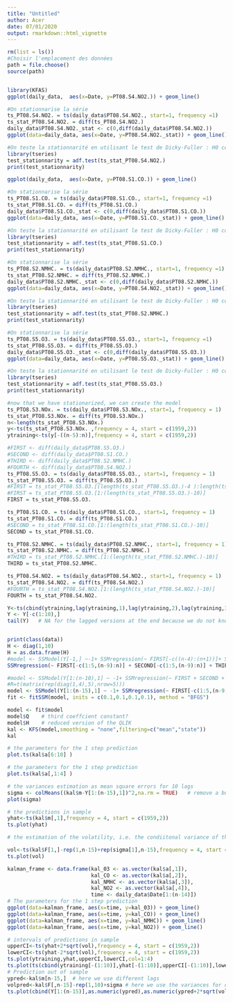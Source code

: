 ```yaml
---
title: "Untitled"
author: Acer
date: 07/01/2020
output: rmarkdown::html_vignette
---
```

```r

rm(list = ls())
#Choisir l'emplacement des données
path = file.choose()
source(path)


library(KFAS)
ggplot(daily_data,  aes(x=Date, y=PT08.S4.NO2.)) + geom_line()

```
```r
#On stationnarise la série
ts_PT08.S4.NO2. = ts(daily_data$PT08.S4.NO2., start=1, frequency =1)
ts_stat_PT08.S4.NO2. = diff(ts_PT08.S4.NO2.)
daily_data$PT08.S4.NO2._stat <- c(0,diff(daily_data$PT08.S4.NO2.))
ggplot(data=daily_data, aes(x=Date, y=PT08.S4.NO2._stat)) + geom_line()


```


```r
#On teste la stationnarité en utilisant le test de Dicky-Fuller : H0 correspond à l'hypothèse de non stationnarité : présence d'une racine unitaire dans l'équation canonique de la série, ici la p-value est 0.01 donc on rejette H0 , la série est bien stationnaire
library(tseries)
test_stationnarity = adf.test(ts_stat_PT08.S4.NO2.)
print(test_stationnarity)
```

```r
ggplot(daily_data,  aes(x=Date, y=PT08.S1.CO.)) + geom_line()
```

```r
#On stationnarise la série
ts_PT08.S1.CO. = ts(daily_data$PT08.S1.CO., start=1, frequency =1)
ts_stat_PT08.S1.CO. = diff(ts_PT08.S1.CO.)
daily_data$PT08.S1.CO._stat <- c(0,diff(daily_data$PT08.S1.CO.))
ggplot(data=daily_data, aes(x=Date, y=PT08.S1.CO._stat)) + geom_line()
```


```r
#On teste la stationnarité en utilisant le test de Dicky-Fuller : H0 correspond à l'hypothèse de non stationnarité : présence d'une racine unitaire dans l'équation canonique de la série, ici la p-value est 0.01 donc on rejette H0 , la série est bien stationnaire
library(tseries)
test_stationnarity = adf.test(ts_stat_PT08.S1.CO.)
print(test_stationnarity)
```
```r
#On stationnarise la série
ts_PT08.S2.NMHC. = ts(daily_data$PT08.S2.NMHC., start=1, frequency =1)
ts_stat_PT08.S2.NMHC. = diff(ts_PT08.S2.NMHC.)
daily_data$PT08.S2.NMHC._stat <- c(0,diff(daily_data$PT08.S2.NMHC.))
ggplot(data=daily_data, aes(x=Date, y=PT08.S4.NO2._stat)) + geom_line()

```
```r
#On teste la stationnarité en utilisant le test de Dicky-Fuller : H0 correspond à l'hypothèse de non stationnarité : présence d'une racine unitaire dans l'équation canonique de la série, ici la p-value est 0.01 donc on rejette H0 , la série est bien stationnaire
library(tseries)
test_stationnarity = adf.test(ts_stat_PT08.S2.NMHC.)
print(test_stationnarity)
```
```r
#On stationnarise la série
ts_PT08.S5.O3. = ts(daily_data$PT08.S5.O3., start=1, frequency =1)
ts_stat_PT08.S5.O3. = diff(ts_PT08.S5.O3.)
daily_data$PT08.S5.O3._stat <- c(0,diff(daily_data$PT08.S5.O3.))
ggplot(data=daily_data, aes(x=Date, y=PT08.S5.O3._stat)) + geom_line()
```
```r
#On teste la stationnarité en utilisant le test de Dicky-Fuller : H0 correspond à l'hypothèse de non stationnarité : présence d'une racine unitaire dans l'équation canonique de la série, ici la p-value est 0.01 donc on rejette H0 , la série est bien stationnaire
library(tseries)
test_stationnarity = adf.test(ts_stat_PT08.S5.O3.)
print(test_stationnarity)
```
```r
#now that we have stationarized, we can create the model
ts_PTO8.S3.NOx. = ts(daily_data$PT08.S3.NOx., start=1, frequency = 1)
ts_stat_PTO8.S3.NOx. = diff(ts_PTO8.S3.NOx.)
n<-length(ts_stat_PTO8.S3.NOx.)
y<-ts(ts_stat_PTO8.S3.NOx. ,frequency = 4, start = c(1959,2))
ytraining<-ts(y[-((n-5):n)],frequency = 4, start = c(1959,2))

#FIRST <- diff(daily_data$PT08.S5.O3.)
#SECOND <- diff(daily_data$PT08.S1.CO.)
#THIRD <- diff(daily_data$PT08.S2.NMHC.)
#FOURTH <- diff(daily_data$PT08.S4.NO2.)
ts_PT08.S5.O3. = ts(daily_data$PT08.S5.O3., start=1, frequency = 1)
ts_stat_PT08.S5.O3. = diff(ts_PT08.S5.O3.)
#FIRST = ts_stat_PT08.S5.O3.[(length(ts_stat_PT08.S5.O3.)-4 ):length(ts_stat_PT08.S5.O3.)]
#FIRST = ts_stat_PT08.S5.O3.[1:(length(ts_stat_PT08.S5.O3.)-10)]
FIRST = ts_stat_PT08.S5.O3.
```
```r
ts_PT08.S1.CO. = ts(daily_data$PT08.S1.CO., start=1, frequency = 1)
ts_stat_PT08.S1.CO. = diff(ts_PT08.S1.CO.)
#SECOND = ts_stat_PT08.S1.CO.[1:(length(ts_stat_PT08.S1.CO.)-10)]
SECOND = ts_stat_PT08.S1.CO.

ts_PT08.S2.NMHC. = ts(daily_data$PT08.S2.NMHC., start=1, frequency = 1)
ts_stat_PT08.S2.NMHC. = diff(ts_PT08.S2.NMHC.)
#THIRD = ts_stat_PT08.S2.NMHC.[1:(length(ts_stat_PT08.S2.NMHC.)-10)]
THIRD = ts_stat_PT08.S2.NMHC.

ts_PT08.S4.NO2. = ts(daily_data$PT08.S4.NO2., start=1, frequency = 1)
ts_stat_PT08.S4.NO2. = diff(ts_PT08.S4.NO2.)
#FOURTH = ts_stat_PT08.S4.NO2.[1:(length(ts_stat_PT08.S4.NO2.)-10)]
FOURTH = ts_stat_PT08.S4.NO2.

Y<-ts(cbind(ytraining,lag(ytraining,1),lag(ytraining,2),lag(ytraining,3),lag(ytraining,4),lag(ytraining,5),lag(ytraining,6),lag(ytraining,7),lag(ytraining,8),lag(ytraining,9),lag(ytraining,10)))
Y <- Y[-c(1:10),]
tail(Y)   # NA for the lagged versions at the end because we do not know the future!
```

```r

```
```r
print(class(data))
H <- diag(1,10)
H = as.data.frame(H)
#model <- SSModel(Y[-1,] ~-1+ SSMregression(~ FIRST[-c((n-4):(n+1))]+ SECOND[-c((n-4):(n+1))]+ THIRD[-c((n-4):(n+1))] + FOURTH[-c((n-4):(n+1))], Q=diag(NA,4),R=t(matrix(rep(diag(1,4),5),nrow=4))), H)
SSMregression(~ FIRST[-c(1:5,(n-9):n)] + SECOND[-c(1:5,(n-9):n)] + THIRD[-c(1:5,(n-9):n)] + FOURTH[-c(1:5,(n-9):n)], Q=diag(NA,4))


```
```r
#model <- SSModel(Y[1:(n-10),1] ~ -1+ SSMregression(~ FIRST + SECOND + THIRD + FOURTH, Q=diag(1,4), H))
#R=t(matrix(rep(diag(1,4),5),nrow=5)))
model <- SSModel(Y[1:(n-15),1] ~ -1+ SSMregression(~ FIRST[-c(1:5,(n-9):n)] + SECOND[-c(1:5,(n-9):n)] + THIRD[-c(1:5,(n-9):n)] + FOURTH[-c(1:5,(n-9):n)], Q=diag(NA,4), H))
fit <- fitSSM(model, inits = c(0.1,0.1,0.1,0.1), method = "BFGS")
```
```r
model <- fit$model
model$Q    # third coeffcient constant?
model$H    # reduced version of the QLIK
kal <- KFS(model,smoothing = "none",filtering=c("mean","state"))
kal
```
```r
# the parameters for the 1 step prediction
plot.ts(kal$a[6:10] )


```
```r
# the parameters for the 1 step prediction
plot.ts(kal$a[,1:4] )
```
```r
# the variances estimation as mean square errors for 10 lags
sigma <- colMeans((kal$m-Y[1:(n-15),1])^2,na.rm = TRUE)   # remove a burn-in period to estimate the variances
plot(sigma)

```
```r
# the predictions in sample
yhat<-ts(kal$m[,1],frequency = 4, start = c(1959,2))
ts.plot(yhat)

```
```r
# the estimation of the volatility, i.e. the condiitonal variance of the 1-step prediction

vol<-ts(kal$F[1,]-rep(1,n-15)+rep(sigma[1],n-15),frequency = 4, start = c(1959,2))
ts.plot(vol)
```
```r
kalman_frame <- data.frame(kal_03 <- as.vector(kal$a[,1]),
                           kal_CO <- as.vector(kal$a[,2]),
                           kal_NMHC <- as.vector(kal$a[,3]),
                           kal_NO2 <- as.vector(kal$a[,4]),
                           time <- daily_data$Date[1:(n-14)])
# The parameters for the 1 step prediction
ggplot(data=kalman_frame, aes(x=time, y=kal_03)) + geom_line()
ggplot(data=kalman_frame, aes(x=time, y=kal_CO)) + geom_line()
ggplot(data=kalman_frame, aes(x=time, y=kal_NMHC)) + geom_line()
ggplot(data=kalman_frame, aes(x=time, y=kal_NO2)) + geom_line()

```
```r
# intervals of predictions in sample
upperCI<-ts(yhat+2*sqrt(vol),frequency = 4, start = c(1959,2))
lowerCI<-ts(yhat-2*sqrt(vol),frequency = 4, start = c(1959,2))
ts.plot(ytraining,yhat,upperCI,lowerCI,col=1:4)
ts.plot(ts(cbind(ytraining[-(1:10)],yhat[-(1:10)],upperCI[-(1:10)],lowerCI[-(1:10)])),col=1:4)
# Prediction out of sample
ypred<-kal$m[n-15,]  # here we use different lags
volpred<-kal$F[,n-15]-rep(1,10)+sigma # here we use the variances for different lags
ts.plot(cbind(Y[1:(n-15)],as.numeric(ypred),as.numeric(ypred+2*sqrt(volpred)),as.numeric(ypred-2*sqrt(volpred))),col=1:4)
```
